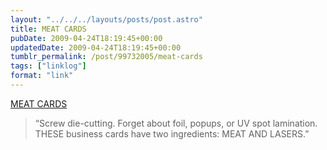 ```yaml
---
layout: "../../../layouts/posts/post.astro"
title: MEAT CARDS
pubDate: 2009-04-24T18:19:45+00:00
updatedDate: 2009-04-24T18:19:45+00:00
tumblr_permalink: /post/99732005/meat-cards
tags: ["linklog"]
format: "link"
---
```


[MEAT CARDS][1]

> &ldquo;Screw die-cutting. Forget about foil, popups, or UV spot lamination. THESE business cards have two ingredients: MEAT AND LASERS.&rdquo;

[1]: http://www.meatcards.com/
